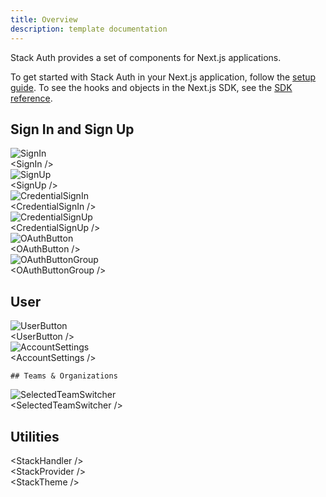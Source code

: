 ```yaml
---
title: Overview
description: template documentation
---
```


Stack Auth provides a set of components for Next.js applications.

To get started with Stack Auth in your Next.js application, follow the [setup guide](../getting-started/setup.mdx). To see the hooks and objects in the Next.js SDK, see the [SDK reference](../sdk).

<div className="components-cards">
  <style>{`
    .components-cards .fern-card > .flex {
      align-items: stretch !important;
    }
    .components-cards .components-card-content {
      display: flex;
      justify-content: center;
      flex-direction: column;
      align-items: center;
      gap: 16px;
      color: rgba(var(--body-text), var(--tw-text-opacity));
      font-weight: bold;
    }
    .components-cards .components-card-content > .img-wrapper {
      pointer-events: none;
      touch-action: none;
      user-select: none;
      -webkit-user-select: none;
      height: 200px;
      display: flex;
      justify-content: center;
      align-items: center;
    }
    .components-cards .components-card-content > .img-wrapper img {
      object-fit: contain;
      border-radius: 12px;
      box-shadow: 1px 1px 5px 0px rgba(0, 0, 0, 0.1);
    }
  `}</style>



  ## Sign In and Sign Up

  <CardGroup>
    <Card href="../components/sign-in" >
      <div className="components-card-content">
        <div className="img-wrapper">
          <img src="../imgs/sign-in.png" alt="SignIn" className="stack-200h" />
        </div>
        &lt;SignIn /&gt;
      </div>
    </Card>
    <Card href="../components/sign-up">
      <div className="components-card-content">
        <div className="img-wrapper">
          <img src="../imgs/sign-up.png" alt="SignUp" className="stack-200h" />
        </div>
        &lt;SignUp /&gt;
      </div>
    </Card>
    <Card href="../components/credential-sign-in">
      <div className="components-card-content">
        <div className="img-wrapper">
          <img src="../imgs/credential-sign-in.png" alt="CredentialSignIn" className="stack-150h" />
        </div>
        &lt;CredentialSignIn /&gt;
      </div>
    </Card>
    <Card href="../components/credential-sign-up">
      <div className="components-card-content">
        <div className="img-wrapper">
          <img src="../imgs/credential-sign-up.png" alt="CredentialSignUp" className="stack-200h" />
        </div>
        &lt;CredentialSignUp /&gt;
      </div>
    </Card>
    <Card href="../components/oauth-button">
      <div className="components-card-content">
        <div className="img-wrapper">
          <img src="../imgs/oauth-button.png" alt="OAuthButton" className="stack-50h" />
        </div>
        &lt;OAuthButton /&gt;
      </div>
    </Card>
    <Card href="../components/oauth-button-group">
      <div className="components-card-content">
        <div className="img-wrapper">
          <img src="../imgs/oauth-button-group.png" alt="OAuthButtonGroup" className="stack-200h" />
        </div>
        &lt;OAuthButtonGroup /&gt;
      </div>
    </Card>
  </CardGroup>


  ## User

  <CardGroup>
    <Card href="../components/user-button">
      <div className="components-card-content">
        <div className="img-wrapper">
          <img src="../imgs/user-button.png" alt="UserButton" className="stack-200h" />
        </div>
        &lt;UserButton /&gt;
      </div>
    </Card>
    <Card href="../components/account-settings">
      <div className="components-card-content">
        <div className="img-wrapper">
          <img src="../imgs/account-settings.png" alt="AccountSettings" className="stack-100h" />
        </div>
        &lt;AccountSettings /&gt;
      </div>
    </Card>
  </CardGroup>


    ## Teams & Organizations

  <CardGroup>
    <Card href="../components/selected-team-switcher">
      <div className="components-card-content">
        <div className="img-wrapper">
          <img src="../imgs/selected-team-switcher.png" alt="SelectedTeamSwitcher" className="stack-200h" />
        </div>
        &lt;SelectedTeamSwitcher /&gt;
      </div>
    </Card>
  </CardGroup>

  ## Utilities

  <CardGroup>
    <Card href="../components/stack-handler">
      <div className="components-card-content">
        &lt;StackHandler /&gt;
      </div>
    </Card>
    <Card href="../components/stack-provider">
      <div className="components-card-content">
        &lt;StackProvider /&gt;
      </div>
    </Card>
    <Card href="../components/stack-theme">
      <div className="components-card-content">
        &lt;StackTheme /&gt;
      </div>
    </Card>
  </CardGroup>
</div>
